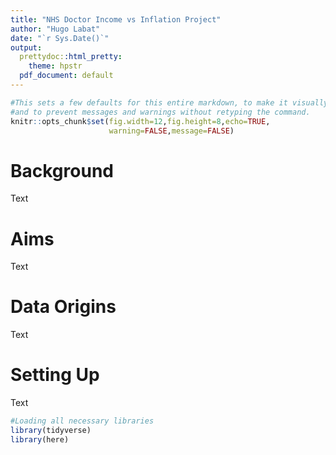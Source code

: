 ```yaml
---
title: "NHS Doctor Income vs Inflation Project"
author: "Hugo Labat"
date: "`r Sys.Date()`"
output:
  prettydoc::html_pretty:
    theme: hpstr
  pdf_document: default
---
```

```r
#This sets a few defaults for this entire markdown, to make it visually constant
#and to prevent messages and warnings without retyping the command.
knitr::opts_chunk$set(fig.width=12,fig.height=8,echo=TRUE,
                      warning=FALSE,message=FALSE)
```
# Background
Text


# Aims
Text


# Data Origins
Text


# Setting Up
Text

```r
#Loading all necessary libraries
library(tidyverse)
library(here)
```


